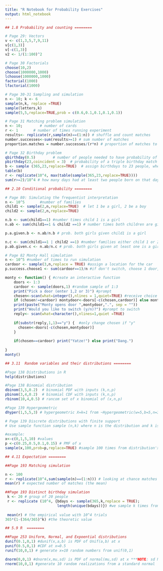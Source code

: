 ```yaml
---
title: "R Notebook for Probability Exercises"
output: html_notebook
---
```


 

```r
## 1.8 Probability and counting ========

# Page 29: Vectors
v <- c(1,3,5,7,9,11)
v[c(1,3)]
v[-c(1,3)]
v2 <- 1/(1:100)^2

# Page 30 Factorials  
choose(10,2)
choose(1000000,1000)
lchoose(1000000,1000)
factorial(1000)
lfactorial(1000)

# Page 30-31 Sampling and simulation
n <- 10; k <- 6
sample(n,k, replace =TRUE)
sample(letters,k)
sample(5,5,replace=TRUE,prob = c(0.6,0.1,0.1,0.1,0.1))

# Page 31 Matching problem simulation
n <- 10;        # number of cards
r <- 1       # number of times running experiment
results<- replicate(r,sample(n)==(1:n)) # shuffle and count matches
number.successes<-sum(results>=1) # sum number of matches
proportion.matches = number.successes/(r*n) # proportion of matches to total number of experiments

# Page 32 Birthday problem
qbirthday(0.5)        # number of people needed to have probability of at least 50% of at least one match
pbirthday(23,coincident = 3)  # probability of a triple birthday match given 23 people 
b <- sample (365,23,replace=TRUE)  # assign birthdays to 23 people, where each of 365 "days"" has equal probability
table(b)
r <- replicate(10^4, max(table(sample(365,23,replace=TRUE))))
sum(r>=2)/10^4 # how many days had at least two people born on that day, on average after 10^4 runs?

```

```r
## 2.10 Conditional probability ========

# Page 80: Simulating the frequentist interpretation
n <- 10^5       #number of families
child1 <- sample(2,n,replace=TRUE)  # let 1 be a girl, 2 be a boy
child2 <- sample(2,n,replace=TRUE)  

n.b <- sum(child1==1) #number times child 1 is a girl
n.ab <- sum(child1==1 & child2 ==1) # number times both children are girls

p.a.given.b <- n.ab/n.b # prob. both girls given child1 is a girl

n.c <- sum(child1==1 | child2 ==1) #number families either child 1 or 2 (or both) is a girl
p.ab.given.c <- n.ab/n.c # prob. both girls given at least one is a girl

# Page 82 Monty Hall simulation
n <- 10^5 #number of times to run simulation
cardoor <- sample(3,n,replace = TRUE) #assign a location for the car
p.success.choose1 <- sum(cardoor==1)/n #if don't switch, choose 1 door, probability of success (about 1/3)

monty <- function() { #create an interactive function
    doors <- 1:3
    cardoor <- sample(doors,1) #random sample of 1:3
    print("Pick a door (enter 1,2 or 3)") #prompt
    chosen<-scan(what=integer(),nlines = 1,quiet=TRUE) #receive choice of door
    if (chosen!=cardoor) montydoor<-doors[-c(chosen,cardoor)] else montydoor <- sample(doors[-chosen],1) #pick Monty's door
    print(paste("Monty opens door ",montydoor,".", sep = ""))
    print("Would you like to switch (y/n)?") #prompt to switch
    reply<- scan(what=character(),nlines=1,quiet =TRUE)
    
    if(substr(reply,1,1)=="y") {  #only change chosen if "y"
      chosen<-doors[-c(chosen,montydoor)]
    }
    
    if(chosen==cardoor) print("Yatze!") else print("Dang.")
    
}
monty()  

```
 
```r
## 3.11  Random variables and their distributions ========

#Page 138 Distributions in R
help(distributions)

#Page 138 Binomial distribution
dbinom(3,5,0.2)  # binomial PDF with inputs (k,n,p)
pbinom(3,4,0.2)  # binomial CDF with inputs (k,n,p)
rbinom(10,4,0.5) # rancom set of x binomial of (x,n,p)

#Page 139 Hypergeometric
dhyper(1,5,5,3) # hypergeometric X=k=1 from ~Hypergeometric(w=5,b=5,n=3)

# Page 139 Discrete distributions with finite support
# Use sample function sample (n,k) where n is the distribution and k is the number of elements to choose...but we can make x a vector of values with a corresponding vector, p, of probabilities (so x can be any distribution!)

#example:
x<-c(0,1,5,10) #values
p <-c(0.25,0.5,0.1,0.15) # PMF of x
sample(x,100,prob=p,replace=TRUE) #sample 100 times from distribution'x' 

```

```r
## 4.11 Expectation ========

##Page 193 Matching simulation

n <- 100
r <- replicate(10^4,sum(sample(n)==(1:n))) # looking at chance matches of a random sample of a deck of n cards ...
mean(r) # expected number of matches (the mean)

##Page 193 Distinct birthday simulation
 k <- 20 # group of 20 people
 r <- replicate (10^4, {bdays <- sample(365,k,replace = TRUE);
                        length(unique(bdays))}) #we sample k times from 1:365, then remove duplicates with unique(bdays) and length() calculatates the length AFTER duplicates have been removed... so R contains the # of distinct birhtdays
 
 mean(r) # the empirical value with 10^4 trials
365*(1-(364/365)^k) #the theoretic value
```

```r
## 5.9 R  ========

##Page 253 Uniform, Normal, and Expoential distributions
dunif(0.1,0,1) #dunif(x,a,b) is PDF of Unif(a,b) at x
punif(0.5,0,1) #CDF at x=0.5
runif(10,0,1) # generate x=10 random numbers from unif(0,1)

dnorm(0,0,1) #dnorm(x,mu,sd) is PDF of normal(mu,sd) at x ***NOTE: sd NOT variance**
rnorm(10,0,1) #generate 10 random realizations from a standard normal

```


